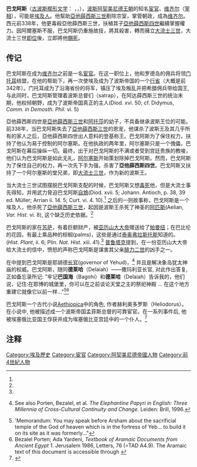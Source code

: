  
'''巴戈阿斯'''（[[古波斯楔形文字|古波斯楔形文字]]：{{script|Xpeo|𐎲𐎦𐎡}} {{transl|古波斯语|''Bagoi''}}，{{lang-grc|Βαγώας}}，{{bd||？|前336年}}），[[波斯|波斯]][[阿契美尼德王朝|阿契美尼德王朝]]的知名[[宦官|宦官]]、[[维齐尔|维齐尔]]（[[宰相|宰相]]），可能是[[埃及人|埃及人]]。他幫助[[亞他薛西斯三世|亞他薛西斯三世]]剷除宗室，掌管朝政，成為[[维齐尔|维齐尔]]。西元前338年，他更毒殺亞他薛西斯三世，扶植其子[[亞他薛西斯四世|亞他薛西斯四世]]繼續掌握權力。因阿爾塞斯不服，巴戈阿斯仍重施故技，將其殺害，轉而擁立[[大流士三世|大流士三世]]，大流士三世[[即位|即位]]後，立即將他[[賜死|賜死]]。

== 传记 ==
巴戈阿斯在成为[[维齐尔|维齐尔]]之前是一名[[宦官|宦官]]。在这一职位上，他和罗德岛的佣兵将领[[罗德岛的门托耳|门托耳]]结盟，在他的帮助下，再一次使埃及成为了波斯帝国的一个[[行省|行省]]（大概是前342年）。门托耳成为了沿海省份的将军，镇压了埃及叛乱并把希腊佣兵带给国王, 与此同时，巴戈阿斯管理着波斯总督们（satrap），在阿达薛西斯三世的统治末期，他权倾朝野，成为了波斯帝国真正的主人(Diod. xvi. 50; cf. Didymus, ''Comm. in Demosth. Phil.'' vi. 5){{sfn|Chisholm|1911}}

亞他薛西斯四世是[[亞他薛西斯三世|亞他薛西斯三世]]和[[阿托撒(阿尔塔薛西斯三世)|阿托莎]]的幼子，不具备继承波斯王位的可能。前338年，当巴戈阿斯失去了[[亞他薛西斯三世|亞他薛西斯三世]]的恩宠，他谋杀了波斯王及其几乎所有的家人之后，亞他薛西斯四世出人意料的登基称王。巴戈阿斯为了保住权力，扶持了他认为易于控制的阿尔塞斯。在他执政的两年里，阿尔塞斯只是一个傀儡，巴戈阿斯在幕后操纵一切。最终，出于对巴戈阿斯的不满或者受到宫廷贵族的教唆，他们认为巴戈阿斯是如此无礼，[[阿尔塞斯|阿尔塞斯]]开始策划除掉巴戈阿斯。然而，巴戈阿斯为了保住自己的权力，再一次先下手为强，杀害了'''亞他薛西斯四世'''。巴戈阿斯又扶持了一个阿尔塞斯的堂兄弟，即[[大流士三世|大流士三世]]，作为新的波斯王。

当大流士三世试图摆脱巴戈阿斯支配的时候，巴戈阿斯又想[[毒死|毒死]]他，但是大流士事先得知，并用武力脅迫巴戈阿斯[[自鴆|自鴆]](Diod. xvii. 5; Johann. Antioch, p. 38, 39 ed. Müller; Arrian ii. 14. 5; Curt. vi. 4. 10).<ref name="EB1911"/>
之后的一则故事称，巴戈阿斯是一个埃及人，他杀死了[[亞他薛西斯三世|亞他薛西斯三世]]，起因是波斯王杀死了神圣的[[阿匹斯|阿匹斯]](Aelian, ''Var. Hist.'' vi. 8), 这个缺乏历史依据。<ref name="EB1911"/>

巴戈阿斯的家在[[苏萨|苏萨]]，有着巨额财产，被[[亚历山大大帝|亚历山大大帝]]赠送给了[[帕曼纽|帕曼纽]]；在巴比伦的花园，有最上乘品种的棕榈(palms)，这些是通过[[泰奥弗拉斯托斯|泰奥弗拉斯托斯]]知道的。 (''Hist. Plant'', ii. 6; Plin. ''Nat. Hist.'' xiii. 41).<ref name="EB1911"/>
[[普鲁塔克|普鲁塔克]]提到，在一份亚历山大大帝给大流士的信中，愤怒的声称巴戈阿斯是谋害其父亲[[腓力二世_（马其顿）|腓力二世]]的凶手之一。

在{{le|象岛草纸|Elephantine papyri}}中提到巴戈阿斯是耶胡德[[长官|长官]](governor of Yehud)，<ref>{{Cite web|title = Petition to Authorize Elephantine Temple Reconstruction, translated by K. C. Hanson|url = http://www.kchanson.com/ANCDOCS/westsem/templeauth.html|accessdate = 2016-10-27|archive-date = 2017-01-05|archive-url = https://web.archive.org/web/20170105005406/http://www.kchanson.com/ANCDOCS/westsem/templeauth.html|dead-url = no}} See also Porten, Bezalel, et al. ''The Elephantine Papyri in English: Three Millennia of Cross-Cultural Continuity and Change.'' Leiden: Brill, 1996.</ref> 并且是解决象岛犹太神庙的权威。巴戈阿斯，随同'''德莱哈'''（Delaiah）——撒玛利亚长官, 对此作出答复, 正如备忘录所记:  "牢记'''巴国海'''（Bagohi）和'''德莱哈'''（Delaiah）告诉我的，他们说，记住:在耶博的城堡里，你可以在{{le|阿萨米斯|Arsames (satrap of Egypt)}}之前谈论天堂之主的祭祀神殿 ... 在这个地方重建它就像它以前一样..."<ref> 'Memorandum: You may speak before Arsham about the sacrificial temple of the God of heaven which is in the fortress of Yeb... to build it on its site as it was formerly..."</ref><ref>Bezalel Porten; Ada Yardeni, ''Textbook of Aramaic Documents from Ancient Egypt 1''. Jerusalem 1986, Letters, 76 (=TAD A4.9). The Aramaic text of this document is accessible through {{Cite web|title=The Comprehensive Aramaic Lexicon|url=http://cal1.cn.huc.edu/get_a_chapter.php?file=23550&sub=409&cset=H|accessdate=2016-10-27}}{{Dead link|date=2019年10月 |bot=InternetArchiveBot |fix-attempted=yes }}</ref>

巴戈阿斯一个古代小说[[Aethiopica|Aethiopica]]中的角色, 作者赫利奥多罗斯（Heliodorus）。在小说中, 他被描述成一个波斯帝国孟菲斯总督的可靠宦官。在一系列事件后, 他被埃塞俄比亚国王俘获并成为埃塞俄比亚宫廷中的一个仆人。<ref>{{Cite web|title = Elfinspell: Book VIII, Heliodorus - Chariclea's Trial, from Aethiopica by Heliodorus -An Aethiopian Romance, translated by Thomas Underdowne (anno 1587), revised and partly rewritten by F. A. Wright, [with additional corrections in the online edition by S. Rhoads;] 300 AD Greek Novel, prose fiction, adventure and romance, third century Greek Literature, online text, free e-book on Elfinspell.com|url = http://www.elfinspell.com/HeliodorusBk8.html|website = www.elfinspell.com|accessdate = 2015-11-04|archive-date = 2014-11-17|archive-url = https://web.archive.org/web/20141117184630/http://elfinspell.com/HeliodorusBk8.html|dead-url = no}}</ref>

== 注释 ==
{{Reflist}}

{{Authority control}}
{{DEFAULTSORT:B巴戈阿斯}}
[[Category:埃及歷史|Category:埃及歷史]]
[[Category:宦官|Category:宦官]]
[[Category:阿契美尼德帝國人物|Category:阿契美尼德帝國人物]]
[[Category:前4世紀人物|Category:前4世紀人物]]